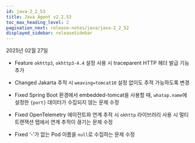 ```yaml
---
id: java-2_2_53
title: Java Agent v2.2.53
toc_max_heading_level: 2
pagination_next: release-notes/java/java-2_2_52
displayed_sidebar: releaseSidebar
---
```


2025년 02월 27일

- <Status priority='1'>Feature</Status> `okhttp3`, `okhttp3-4.4` 설정 사용 시 traceparent HTTP 헤더 발급 기능 추가

- <Status priority='1'>Changed</Status> Jakarta 추적 시 `weaving=tomcat10` 설정 없이도 추적 가능하도록 변경

- <Status priority='0'>Fixed</Status> Spring Boot 환경에서 embedded-tomcat을 사용할 때, `whatap.name`에 설정한 `{port}` 데이터가 수집되지 않는 문제 수정

- <Status priority='0'>Fixed</Status> OpenTelemetry 에이전트와 연계 추적 시 `okhttp` 라이브러리 사용 시 멀티 트랜잭션 탭에서 연계 추적이 끊기는 문제 수정

- <Status priority='0'>Fixed</Status> ‘-’가 없는 Pod 이름을 `null`로 수집하는 문제 수정


<DownloadJava ver="2.2.53" />